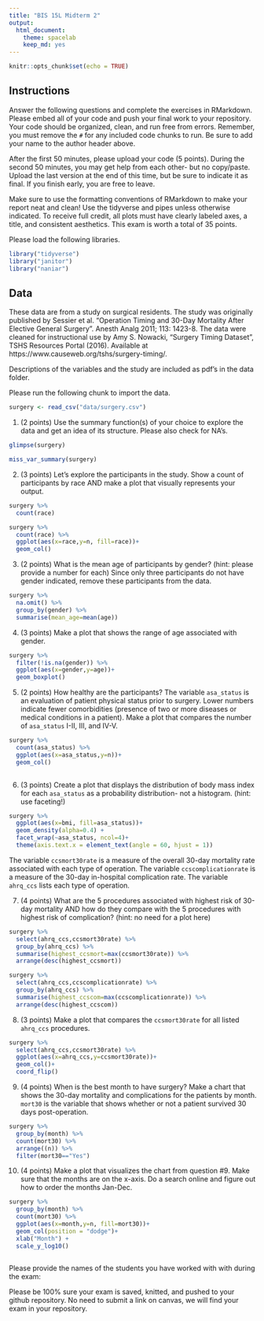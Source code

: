```yaml
---
title: "BIS 15L Midterm 2"
output:
  html_document: 
    theme: spacelab
    keep_md: yes
---
```


```r
knitr::opts_chunk$set(echo = TRUE)
```

## Instructions
Answer the following questions and complete the exercises in RMarkdown. Please embed all of your code and push your final work to your repository. Your code should be organized, clean, and run free from errors. Remember, you must remove the `#` for any included code chunks to run. Be sure to add your name to the author header above.  

After the first 50 minutes, please upload your code (5 points). During the second 50 minutes, you may get help from each other- but no copy/paste. Upload the last version at the end of this time, but be sure to indicate it as final. If you finish early, you are free to leave.

Make sure to use the formatting conventions of RMarkdown to make your report neat and clean! Use the tidyverse and pipes unless otherwise indicated. To receive full credit, all plots must have clearly labeled axes, a title, and consistent aesthetics. This exam is worth a total of 35 points. 

Please load the following libraries.
```r
library("tidyverse")
library("janitor")
library("naniar")
```

## Data
These data are from a study on surgical residents. The study was originally published by Sessier et al. “Operation Timing and 30-Day Mortality After Elective General Surgery”. Anesth Analg 2011; 113: 1423-8. The data were cleaned for instructional use by Amy S. Nowacki, “Surgery Timing Dataset”, TSHS Resources Portal (2016). Available at https://www.causeweb.org/tshs/surgery-timing/.

Descriptions of the variables and the study are included as pdf's in the data folder.  

Please run the following chunk to import the data.
```r
surgery <- read_csv("data/surgery.csv")
```

1. (2 points) Use the summary function(s) of your choice to explore the data and get an idea of its structure. Please also check for NA's.

```r
glimpse(surgery)
```

```r
miss_var_summary(surgery)
```

2. (3 points) Let's explore the participants in the study. Show a count of participants by race AND make a plot that visually represents your output.

```r
surgery %>% 
  count(race)
```

```r
surgery %>% 
  count(race) %>% 
  ggplot(aes(x=race,y=n, fill=race))+
  geom_col()

```


3. (2 points) What is the mean age of participants by gender? (hint: please provide a number for each) Since only three participants do not have gender indicated, remove these participants from the data.

```r
surgery %>% 
  na.omit() %>% 
  group_by(gender) %>% 
  summarise(mean_age=mean(age))

```


4. (3 points) Make a plot that shows the range of age associated with gender.

```r
surgery %>% 
  filter(!is.na(gender)) %>% 
  ggplot(aes(x=gender,y=age))+
  geom_boxplot()
```


5. (2 points) How healthy are the participants? The variable `asa_status` is an evaluation of patient physical status prior to surgery. Lower numbers indicate fewer comorbidities (presence of two or more diseases or medical conditions in a patient). Make a plot that compares the number of `asa_status` I-II, III, and IV-V.

```r
surgery %>% 
  count(asa_status) %>% 
  ggplot(aes(x=asa_status,y=n))+
  geom_col()
  
```


6. (3 points) Create a plot that displays the distribution of body mass index for each `asa_status` as a probability distribution- not a histogram. (hint: use faceting!)

```r
surgery %>% 
  ggplot(aes(x=bmi, fill=asa_status))+ 
  geom_density(alpha=0.4) + 
  facet_wrap(~asa_status, ncol=4)+
  theme(axis.text.x = element_text(angle = 60, hjust = 1))

```



The variable `ccsmort30rate` is a measure of the overall 30-day mortality rate associated with each type of operation. The variable `ccscomplicationrate` is a measure of the 30-day in-hospital complication rate. The variable `ahrq_ccs` lists each type of operation.  



7. (4 points) What are the 5 procedures associated with highest risk of 30-day mortality AND how do they compare with the 5 procedures with highest risk of complication? (hint: no need for a plot here)

```r
surgery %>% 
  select(ahrq_ccs,ccsmort30rate) %>% 
  group_by(ahrq_ccs) %>% 
  summarise(highest_ccsmort=max(ccsmort30rate)) %>% 
  arrange(desc(highest_ccsmort))
```


```r
surgery %>% 
  select(ahrq_ccs,ccscomplicationrate) %>% 
  group_by(ahrq_ccs) %>% 
  summarise(highest_ccscom=max(ccscomplicationrate)) %>% 
  arrange(desc(highest_ccscom))
```

8. (3 points) Make a plot that compares the `ccsmort30rate` for all listed `ahrq_ccs` procedures.

```r
surgery %>% 
  select(ahrq_ccs,ccsmort30rate) %>% 
  ggplot(aes(x=ahrq_ccs,y=ccsmort30rate))+
  geom_col()+
  coord_flip()
```



9. (4 points) When is the best month to have surgery? Make a chart that shows the 30-day mortality and complications for the patients by month. `mort30` is the variable that shows whether or not a patient survived 30 days post-operation.

```r
surgery %>% 
  group_by(month) %>%
  count(mort30) %>% 
  arrange((n)) %>% 
  filter(mort30=="Yes")
```


10. (4 points) Make a plot that visualizes the chart from question #9. Make sure that the months are on the x-axis. Do a search online and figure out how to order the months Jan-Dec.

```r
surgery %>% 
  group_by(month) %>%
  count(mort30) %>% 
  ggplot(aes(x=month,y=n, fill=mort30))+
  geom_col(position = "dodge")+
  xlab("Month") +
  scale_y_log10()
  
```


Please provide the names of the students you have worked with with during the exam:

Please be 100% sure your exam is saved, knitted, and pushed to your github repository. No need to submit a link on canvas, we will find your exam in your repository.